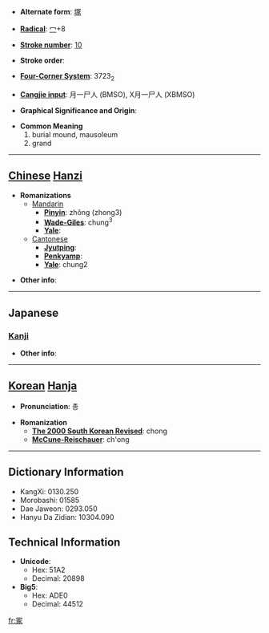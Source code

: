 * '''Alternate form''': [[塚]]

* '''[[Wiktionary:Chinese radical index| Radical]]''': [[Wiktionary:Chinese radical index 冖|冖]]+8

* '''[[Wiktionary:Chinese total strokes index|Stroke number]]''': [[Wiktionary:Chinese total strokes index 10|10]]

* '''Stroke order''': 

* '''[[Wiktionary:Chinese four corner index|Four-Corner System]]''': 3723<sub>2</sub>

* '''[[Wiktionary:Chinese Cangjie index|Cangjie input]]''': 月一尸人 (BMSO), X月一尸人 (XBMSO)

* '''Graphical Significance and Origin''': 

* '''Common Meaning'''
*#burial mound, mausoleum
*# grand


----

== [[Chinese]] [[Hanzi]] ==

* '''Romanizations'''
** [[Mandarin]]
*** '''[[Pinyin]]''': zhǒng (zhong3)
*** '''[[Wade-Giles]]''': chung<sup>3</sup>
*** '''[[Yale]]''': 
**[[Cantonese]]
***'''[[Jyutping]]''':
***'''[[Penkyamp]]''': 
***'''[[Yale]]''': chung2

* '''Other info''': 

----

==Japanese==
===[[Kanji]]===
{{kanji|on readings=[[ちょう]] (chō), [[ちゅ]] (chu)|kun readings=[[つか]] (tsuka), [[おか]] (oka), [[やしろ]] (yashiro)}}

* '''Other info''':  

----

== [[Korean]] [[Hanja]] ==

* '''Pronunciation''': 총

* '''Romanization'''
** '''[[The 2000 South Korean Revised Romanization|The 2000 South Korean Revised]]''': chong
** '''[[McCune-Reischauer]]''': ch'ong

----

== Dictionary Information ==

* KangXi: 0130.250
* Morobashi: 01585
* Dae Jaweon: 0293.050
* Hanyu Da Zidian: 10304.090

== Technical Information ==

* '''Unicode''':
** Hex: 51A2
** Decimal: 20898
* '''Big5''':
** Hex: ADE0
** Decimal: 44512

[[fr:冢]]